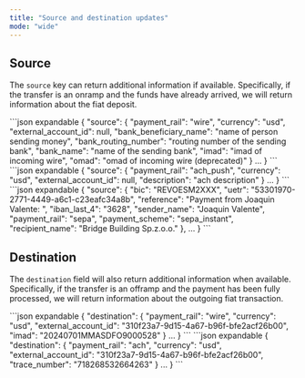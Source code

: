 ```yaml
---
title: "Source and destination updates"
mode: "wide"
---
```


## **Source**

The `source` key can return additional information if available. Specifically, if the transfer is an onramp and the funds have already arrived, we will return information about the fiat deposit.

<Tabs>
  <Tab title="Wire deposit example">
    ```json expandable
    {
      "source": {
        "payment_rail": "wire",
        "currency": "usd",
        "external_account_id": null,
        "bank_beneficiary_name": "name of person sending money",
        "bank_routing_number": "routing number of the sending bank",
        "bank_name": "name of the sending bank",
        "imad": "imad of incoming wire",
        "omad": "omad of incoming wire (deprecated)"
      }
      ...
    }
    ```
  </Tab>
  <Tab title="ACH deposit example">
    ```json expandable
    {
      "source": {
        "payment_rail": "ach_push",
        "currency": "usd",
        "external_account_id": null,
        "description": "ach description"
      }
      ...
    }
    ```
  </Tab>
  <Tab title="SEPA deposit example">
    ```json expandable
    {
      "source": {
        "bic": "REVOESM2XXX",
        "uetr": "53301970-2771-4449-a6c1-c23eafc34a8b",
        "reference": "Payment from Joaquin Valente: ",
        "iban_last_4": "3628",
        "sender_name": "Joaquin Valente",
        "payment_rail": "sepa",
        "payment_scheme": "sepa_instant",
        "recipient_name": "Bridge Building Sp.z.o.o."
      },
      ...
    }
    ```
  </Tab>
</Tabs>

## **Destination**

The `destination` field will also return additional information when available. Specifically, if the transfer is an offramp and the payment has been fully processed, we will return information about the outgoing fiat transaction.

<Tabs>
  <Tab title="Wire destination example">
    ```json expandable
    {
      "destination": {
        "payment_rail": "wire",
        "currency": "usd",
        "external_account_id": "310f23a7-9d15-4a67-b96f-bfe2acf26b00",
        "imad": "20240701MMASDFO9000528"
      }
      ...
    }
    ```
  </Tab>
  <Tab title="ACH destination example">
    ```json expandable
    {
      "destination": {
        "payment_rail": "ach",
        "currency": "usd",
        "external_account_id": "310f23a7-9d15-4a67-b96f-bfe2acf26b00",
        "trace_number": "718268532664263"
      }
      ...
    }
    ```
  </Tab>
</Tabs>